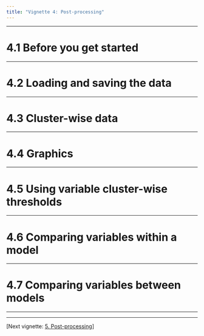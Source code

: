```yaml
---
title: "Vignette 4: Post-processing"
---
```


---

# 4.1 Before you get started

---

# 4.2 Loading and saving the data

---

# 4.3 Cluster-wise data

---

# 4.4 Graphics

--- 

# 4.5 Using variable cluster-wise thresholds

---

# 4.6 Comparing variables within a model

---

# 4.7 Comparing variables between models

---

---

[Next vignette: [5. Post-processing](05-advanced-qdecr.html)]
